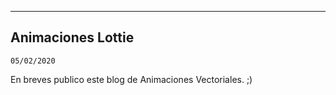 ***
## Animaciones Lottie 

`05/02/2020`


En breves publico este blog de Animaciones Vectoriales. ;)